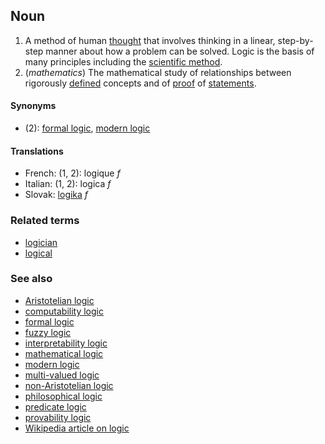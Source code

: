 ==Noun==

#A method of human [[thought]] that involves thinking in a linear, step-by-step manner about how a problem can be solved.  Logic is the basis of many principles including the [[scientific method]].
#(''mathematics'') The mathematical study of relationships between rigorously [[define]]d concepts and of [[proof]] of [[statement]]s.

====Synonyms====
*(2): [[formal logic]], [[modern logic]]

====Translations====
*French: (1, 2): logique ''f''
*Italian: (1, 2): logica ''f''
*Slovak: [[logika]] ''f''

===Related terms===
*[[logician]]
*[[logical]]

===See also===
*[[Aristotelian logic]]
*[[computability logic]]
*[[formal logic]]
*[[fuzzy logic]]
*[[interpretability logic]]
*[[mathematical logic]]
*[[modern logic]]
*[[multi-valued logic]]
*[[non-Aristotelian logic]]
*[[philosophical logic]]
*[[predicate logic]]
*[[provability logic]]
*[[en:Logic|Wikipedia article on logic]]